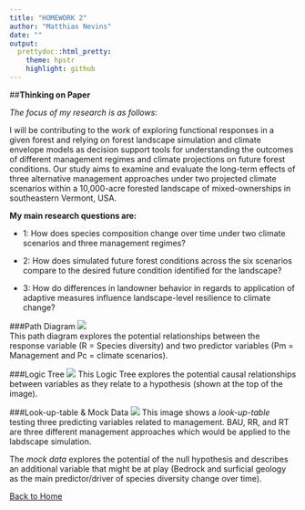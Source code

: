 ```yaml
---
title: "HOMEWORK 2"
author: "Matthias Nevins"
date: ""
output: 
  prettydoc::html_pretty:
    theme: hpstr
    highlight: github
---
```




##**Thinking on Paper** 

*The focus of my research is as follows*:

I will be contributing to the work of exploring functional responses in a given forest and relying on forest landscape simulation and climate envelope models as decision support tools for understanding the outcomes of different management regimes and climate projections on future forest conditions. Our study aims to examine and evaluate the long-term effects of three alternative management approaches under two projected climate scenarios within a 10,000-acre forested landscape of mixed-ownerships in southeastern Vermont, USA. 

**My main research questions are:**

* 1: How does species composition change over time under two climate scenarios and three management regimes? 

* 2: How does simulated future forest conditions across the six scenarios compare to the desired future condition identified for the landscape? 

* 3: How do differences in landowner behavior in regards to application of adaptive measures influence landscape-level resilience to climate change?
  

###Path Diagram 
![](hmwk2_path_IMG_0310.jpg)   
This path diagram explores the potential relationships between the response variable (R = Species diversity) and two predictor variables (Pm = Management and Pc = climate scenarios). 

###Logic Tree
![](hmwk2_IMG_0313.jpg) 
This Logic Tree explores the potential causal relationships between variables as they relate to a hypothesis (shown at the top of the image). 


###Look-up-table & Mock Data
![](hmwk2IMG_0311.JPG)
This image shows a *look-up-table* testing three predicting variables related to management. BAU, RR, and RT are three different management approaches which would be applied to the labdscape simulation. 

The *mock data* explores the potential of the null hypothesis and describes an additional variable that might be at play (Bedrock and surficial geology as the main predictor/driver of species diversity change over time). 



[Back to Home](index.html)






